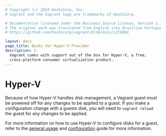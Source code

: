 ```yaml
---
# Copyright (c) 2024 HashiCorp, Inc.
# Vagrant and the Vagrant logo are trademarks of HashiCorp.

# Documentation licensed under the Business Source License, Version 1.1.
# The original work was translated from English into Brazilian Portuguese.
# https://github.com/hashicorp/vagrant/blob/main/LICENSE

layout: docs
page_title: Disks for Hyper-V Provider
description: |-
  Vagrant comes with support out of the box for Hyper-V, a free,
  cross-platform consumer virtualization product.
---
```


# Hyper-V

Because of how Hyper-V handles disk management, a Vagrant guest _must_ be powered
off for any changes to be applied to a guest. If you make a configuration change
with a guests disk, you will need to `vagrant reload` the guest for any changes
to be applied.

For more information on how to use Hyper-V to configure disks for a guest, refer
to the [general usage](/vagrant/docs/disks/usage) and [configuration](/vagrant/docs/disks/configuration)
guide for more information.
